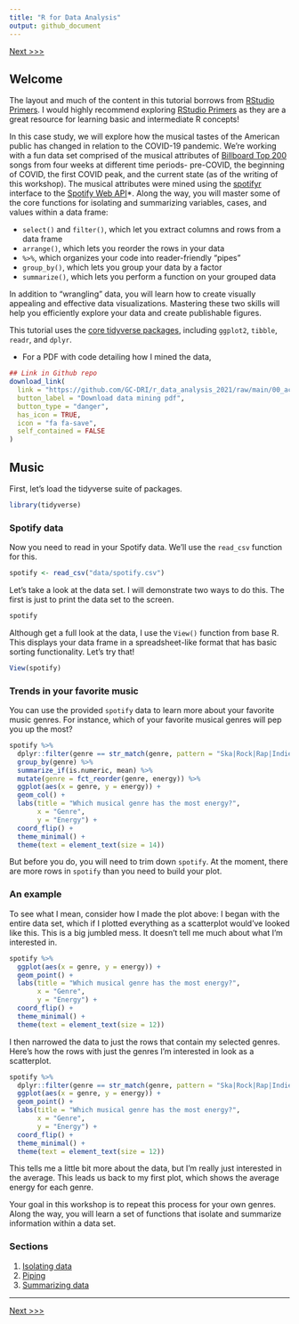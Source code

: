 ```yaml
---
title: "R for Data Analysis"
output: github_document
---
```


[Next >>>](02_isolating-data.md)

## Welcome
The layout and much of the content in this tutorial borrows from [RStudio Primers](https://rstudio.cloud/learn/primers). I would highly recommend exploring [RStudio Primers](https://rstudio.cloud/learn/primers) as they are a great resource for learning basic and intermediate R concepts!  

In this case study, we will explore how the musical tastes of the American public has changed in relation to the COVID-19 pandemic. We're working with a fun data set comprised of the musical attributes of [Billboard Top 200](https://www.billboard.com/charts/billboard-200) songs from four weeks at different time periods- pre-COVID, the beginning of COVID, the first COVID peak, and the current state (as of the writing of this workshop). The musical attributes were mined using the [spotifyr](https://www.rcharlie.com/spotifyr/) interface to the [Spotify Web API](https://developer.spotify.com/documentation/web-api/)*. Along the way, you will master some of the core functions for isolating and summarizing variables, cases, and values within a data frame:

* `select()` and `filter()`, which let you extract columns and rows from a data frame
* `arrange()`, which lets you reorder the rows in your data
* `%>%`, which organizes your code into reader-friendly "pipes"
* `group_by()`, which lets you group your data by a factor
* `summarize()`, which lets you perform a function on your grouped data

In addition to "wrangling" data, you will learn how to create visually appealing and effective data visualizations. Mastering these two skills will help you efficiently explore your data and create publishable figures.

This tutorial uses the [core tidyverse packages](http://tidyverse.org/), including ```ggplot2```, ```tibble```, ```readr```, and ```dplyr```.  

* For a PDF with code detailing how I mined the data,
```r
## Link in Github repo
download_link(
  link = "https://github.com/GC-DRI/r_data_analysis_2021/raw/main/00_acquire_spotify_data.pdf",
  button_label = "Download data mining pdf",
  button_type = "danger",
  has_icon = TRUE,
  icon = "fa fa-save",
  self_contained = FALSE
)

```


## Music

First, let's load the tidyverse suite of packages. 
```r
library(tidyverse)
```

### Spotify data

Now you need to read in your Spotify data. We'll use the ```read_csv``` function for this.

```r
spotify <- read_csv("data/spotify.csv")
```

Let's take a look at the data set. I will demonstrate two ways to do this. The first is just to print the data set to the screen. 

```r
spotify
```

Although  get a full look at the data, I use the `View()` function from base R. This displays your data frame in a spreadsheet-like format that has basic sorting functionality. Let's try that!

```r
View(spotify)
```


### Trends in your favorite music

You can use the provided `spotify` data to learn more about your favorite music genres. For instance, which of your favorite musical genres will pep you up the most?

```r
spotify %>% 
  dplyr::filter(genre == str_match(genre, pattern = "Ska|Rock|Rap|Indie|Jazz|Classical")) %>% 
  group_by(genre) %>% 
  summarize_if(is.numeric, mean) %>% 
  mutate(genre = fct_reorder(genre, energy)) %>% 
  ggplot(aes(x = genre, y = energy)) +
  geom_col() +
  labs(title = "Which musical genre has the most energy?", 
       x = "Genre",
       y = "Energy") +
  coord_flip() +
  theme_minimal() +
  theme(text = element_text(size = 14))
```

But before you do, you will need to trim down `spotify`. At the moment, there are more rows in `spotify` than you need to build your plot. 

### An example

To see what I mean, consider how I made the plot above: I began with the entire data set, which if I plotted everything as a scatterplot would've looked like this. This is a big jumbled mess. It doesn't tell me much about what I'm interested in.

```r
spotify %>% 
  ggplot(aes(x = genre, y = energy)) +
  geom_point() +
  labs(title = "Which musical genre has the most energy?", 
       x = "Genre",
       y = "Energy") +
  coord_flip() +
  theme_minimal() +
  theme(text = element_text(size = 12))
```

I then narrowed the data to just the rows that contain my selected genres. Here's how the rows with just the genres I'm interested in look as a scatterplot.

```r
spotify %>% 
  dplyr::filter(genre == str_match(genre, pattern = "Ska|Rock|Rap|Indie|Jazz|Classical")) %>% 
  ggplot(aes(x = genre, y = energy)) +
  geom_point() +
  labs(title = "Which musical genre has the most energy?", 
       x = "Genre",
       y = "Energy") +
  coord_flip() +
  theme_minimal() +
  theme(text = element_text(size = 12))
```

This tells me a little bit more about the data, but I'm really just interested in the average. This leads us back to my first plot, which shows the average energy for each genre.

Your goal in this workshop is to repeat this process for your own genres. Along the way, you will learn a set of functions that isolate and summarize information within a data set. 

### Sections

1) [Isolating data](02_isolating-data.md)  
2) [Piping](03_piping.md)  
3) [Summarizing data](04_summarizing-data.md)  


-----

[Next >>>](02_isolating-data.md)  

